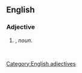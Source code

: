 {{rfd}}
==English==

===Adjective===
{{head|en|adjectives}}

# {{attributive of|whooping crane|lang=en|nodot=1}}, ''noun''.
#: ''&nbsp;''

[[Category:English adjectives]]